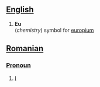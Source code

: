 ==[[English]]==

# '''Eu'''<br>(''chemistry'') symbol for [[europium]]

==[[Romanian]]==

===[[Pronoun]]===

# [[I]]